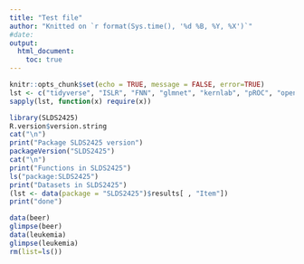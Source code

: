 ```yaml
---
title: "Test file"
author: "Knitted on `r format(Sys.time(), '%d %B, %Y, %X')`"
#date: 
output: 
  html_document:
    toc: true
---
```


```r
knitr::opts_chunk$set(echo = TRUE, message = FALSE, error=TRUE)
lst <- c("tidyverse", "ISLR", "FNN", "glmnet", "kernlab", "pROC", "openintro", "BHH2")
sapply(lst, function(x) require(x))
```


```r
library(SLDS2425)
R.version$version.string
cat("\n")
print("Package SLDS2425 version")
packageVersion("SLDS2425")
cat("\n")
print("Functions in SLDS2425")
ls("package:SLDS2425")
print("Datasets in SLDS2425")
(lst <- data(package = "SLDS2425")$results[ , "Item"])
print("done")

data(beer)
glimpse(beer)
data(leukemia)
glimpse(leukemia)
rm(list=ls())
```

